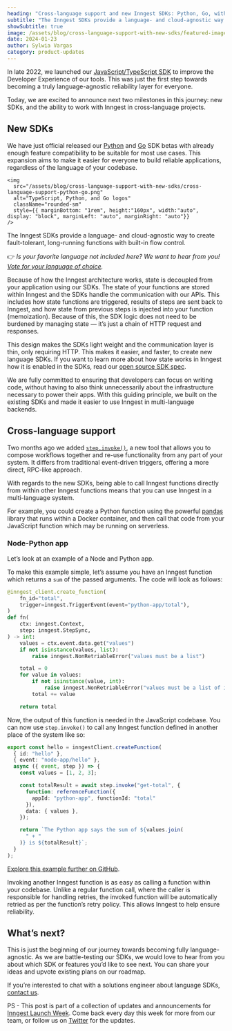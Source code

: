 ```yaml
---
heading: "Cross-language support and new Inngest SDKs: Python, Go, with more to come"
subtitle: "The Inngest SDKs provide a language- and cloud-agnostic way to create fault-tolerant, long-running functions with built-in flow control."
showSubtitle: true
image: /assets/blog/cross-language-support-with-new-sdks/featured-image.png
date: 2024-01-23
author: Sylwia Vargas
category: product-updates
---
```


In late 2022, we launched our [JavaScript/TypeScript SDK](/docs/reference/typescript) to improve the Developer Experience of our tools. This was just the first step towards becoming a truly language-agnostic reliability layer for everyone.

Today, we are excited to announce next two milestones in this journey: new SDKs, and the ability to work with Inngest in cross-language projects.

## New SDKs

We have just official released our [Python](/docs/reference/python) and [Go](https://pkg.go.dev/github.com/inngest/inngestgo) SDK betas with already enough feature compatibility to be suitable for most use cases. This expansion aims to make it easier for everyone to build reliable applications, regardless of the language of your codebase.

    <img
      src="/assets/blog/cross-language-support-with-new-sdks/cross-language-support-python-go.png"
      alt="TypeScript, Python, and Go logos"
      className="rounded-sm"
      style={{ marginBottom: "1rem", height:"160px", width:"auto", display: "block", marginLeft: "auto", marginRight: "auto"}}
    />

The Inngest SDKs provide a language- and cloud-agnostic way to create fault-tolerant, long-running functions with built-in flow control.

👉 *Is your favorite language not included here? We want to hear from you! [Vote for your language of choice](https://roadmap.inngest.com/roadmap).*

Because of how the Inngest architecture works, state is decoupled from your application using our SDKs. The state of your functions are stored within Inngest and the SDKs handle the communication with our APIs. This includes how state functions are triggered, results of steps are sent back to Inngest, and how state from previous steps is injected into your function (memoization). Because of this, the SDK logic does not need to be burdened by managing state — it’s just a chain of HTTP request and responses.

This design makes the SDKs light weight and the communication layer is thin, only requiring HTTP. This makes it easier, and faster, to create new language SDKs. If you want to learn more about how state works in Inngest how it is enabled in the SDKs, read our [open source SDK spec](https://github.com/inngest/inngest/blob/main/docs/SDK_SPEC.md).

We are fully committed to ensuring that developers can focus on writing code, without having to also think unnecessarily about the infrastructure necessary to power their apps. With this guiding principle, we built on the existing SDKs and made it easier to use Inngest in multi-language backends.

## Cross-language support

Two months ago we added [`step.invoke()`](/docs/guides/invoking-functions-directly), a new tool that allows you to compose workflows together and re-use functionality from any part of your system. It differs from traditional event-driven triggers, offering a more direct, RPC-like approach.

With regards to the new SDKs, being able to call Inngest functions directly from within other Inngest functions means that you can use Inngest in a multi-language system.

For example, you could create a Python function using the powerful [pandas](https://pandas.pydata.org/) library that runs within a Docker container, and then call that code from your JavaScript function which may be running on serverless.

### Node-Python app

Let’s look at an example of a Node and Python app.

To make this example simple, let’s assume you have an Inngest function which returns a `sum` of the passed arguments. The code will look as follows:

```python
@inngest_client.create_function(
    fn_id="total",
    trigger=inngest.TriggerEvent(event="python-app/total"),
)
def fn(
    ctx: inngest.Context,
    step: inngest.StepSync,
) -> int:
    values = ctx.event.data.get("values")
    if not isinstance(values, list):
        raise inngest.NonRetriableError("values must be a list")

    total = 0
    for value in values:
        if not isinstance(value, int):
            raise inngest.NonRetriableError("values must be a list of integers")
        total += value

    return total
```

Now, the output of this function is needed in the JavaScript codebase. You can now use `step.invoke()` to call any Inngest function defined in another place of the system like so:

```typescript
export const hello = inngestClient.createFunction(
  { id: "hello" },
  { event: "node-app/hello" },
  async ({ event, step }) => {
    const values = [1, 2, 3];

    const totalResult = await step.invoke("get-total", {
      function: referenceFunction({
        appId: "python-app", functionId: "total"
      }),
      data: { values },
    });

    return `The Python app says the sum of ${values.join(
      " + "
    )} is ${totalResult}`;
  }
);
```

[Explore this example further on GitHub](https://github.com/inngest/inngest-multi-lang).

Invoking another Inngest function is as easy as calling a function within your codebase. Unlike a regular function call, where the caller is responsible for handling retries, the invoked function will be automatically retried as per the function’s retry policy. This allows Inngest to help ensure reliability.

## What’s next?

This is just the beginning of our journey towards becoming fully language-agnostic. As we are battle-testing our SDKs, we would love to hear from you about which SDK or features you’d like to see next. You can share your ideas and upvote existing plans on our roadmap.

If you’re interested to chat with a solutions engineer about language SDKs, [contact us](/contact).

PS - This post is part of a collection of updates and announcements for [Inngest Launch Week](https://inngest.com/launch-week). Come back every day this week for more from our team, or follow us on [Twitter](https://twitter.com/inngest) for the updates.